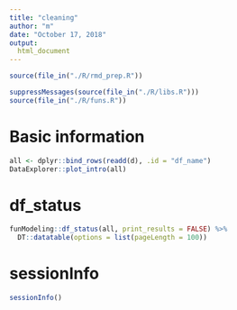 ```yaml
---
title: "cleaning"
author: "m"
date: "October 17, 2018"
output: 
  html_document
---
```



```r
source(file_in("./R/rmd_prep.R"))
```

```r
suppressMessages(source(file_in("./R/libs.R")))
source(file_in("./R/funs.R"))
```

# Basic information

```r
all <- dplyr::bind_rows(readd(d), .id = "df_name")
DataExplorer::plot_intro(all)
```


# df_status

```r
funModeling::df_status(all, print_results = FALSE) %>% 
  DT::datatable(options = list(pageLength = 100))
```

# sessionInfo

```r
sessionInfo()
```